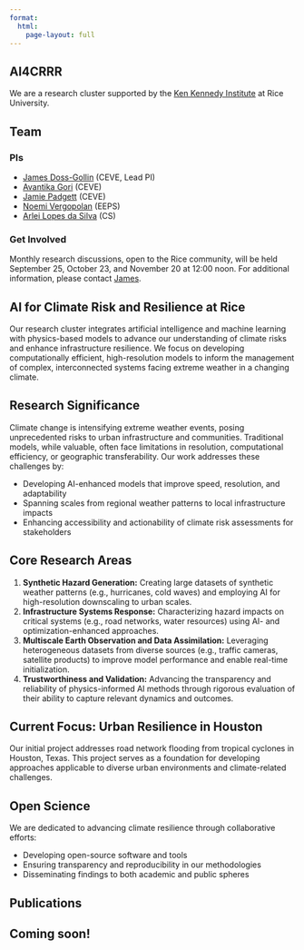 ```yaml
---
format: 
  html:
    page-layout: full
---
```


:::: {.grid}
::: {.g-col-4}
## AI4CRRR

We are a research cluster supported by the [Ken Kennedy Institute](https://kenkennedy.rice.edu/) at Rice University.

## Team

### PIs

- [James Doss-Gollin](https://dossgollin-lab.github.io/) (CEVE, Lead PI)
- [Avantika Gori](https://gori.blogs.rice.edu/) (CEVE)
- [Jamie Padgett](https://padgett.rice.edu/) (CEVE)
- [Noemi Vergopolan](https://waterai.earth/) (EEPS)
- [Arlei Lopes da Silva](https://cs.rice.edu/~al110/) (CS)

### Get Involved

Monthly research discussions, open to the Rice community, will be held September 25, October 23, and November 20 at 12:00 noon.
For additional information, please contact [James](mailto:jdossgollin@rice.edu).

:::
::: {.g-col-8}
# AI for Climate Risk and Resilience at Rice

Our research cluster integrates artificial intelligence and machine learning with physics-based models to advance our understanding of climate risks and enhance infrastructure resilience. We focus on developing computationally efficient, high-resolution models to inform the management of complex, interconnected systems facing extreme weather in a changing climate.

## Research Significance

Climate change is intensifying extreme weather events, posing unprecedented risks to urban infrastructure and communities. Traditional models, while valuable, often face limitations in resolution, computational efficiency, or geographic transferability. Our work addresses these challenges by:

- Developing AI-enhanced models that improve speed, resolution, and adaptability
- Spanning scales from regional weather patterns to local infrastructure impacts
- Enhancing accessibility and actionability of climate risk assessments for stakeholders

## Core Research Areas

1. **Synthetic Hazard Generation:** Creating large datasets of synthetic weather patterns (e.g., hurricanes, cold waves) and employing AI for high-resolution downscaling to urban scales.
2. **Infrastructure Systems Response:** Characterizing hazard impacts on critical systems (e.g., road networks, water resources) using AI- and optimization-enhanced approaches.
3. **Multiscale Earth Observation and Data Assimilation:** Leveraging heterogeneous datasets from diverse sources (e.g., traffic cameras, satellite products) to improve model performance and enable real-time initialization.
4. **Trustworthiness and Validation:** Advancing the transparency and reliability of physics-informed AI methods through rigorous evaluation of their ability to capture relevant dynamics and outcomes.

## Current Focus: Urban Resilience in Houston

Our initial project addresses road network flooding from tropical cyclones in Houston, Texas.
This project serves as a foundation for developing approaches applicable to diverse urban environments and climate-related challenges.

## Open Science

We are dedicated to advancing climate resilience through collaborative efforts:

- Developing open-source software and tools
- Ensuring transparency and reproducibility in our methodologies
- Disseminating findings to both academic and public spheres

## Publications

::: {.callout-note}
## Coming soon!
:::

:::
::::